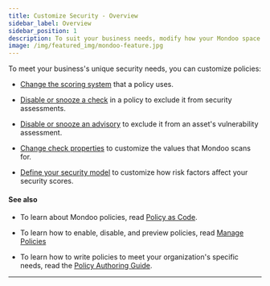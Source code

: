 ```yaml
---
title: Customize Security - Overview
sidebar_label: Overview
sidebar_position: 1
description: To suit your business needs, modify how your Mondoo space uses policies
image: /img/featured_img/mondoo-feature.jpg
---
```


To meet your business's unique security needs, you can customize policies:

- [Change the scoring system](/platform/security/customize/score/) that a policy uses.

- [Disable or snooze a check](/platform/security/customize/checks/) in a policy to exclude it from security assessments.

- [Disable or snooze an advisory](/platform/security/customize/advisories/) to exclude it from an asset's vulnerability assessment.

- [Change check properties](/platform/security/customize/checks/) to customize the values that Mondoo scans for.

- [Define your security model](/platform/security/customize/risk/) to customize how risk factors affect your security scores.

#### See also

- To learn about Mondoo policies, read [Policy as Code](/platform/security/posture/pac/).

- To learn how to enable, disable, and preview policies, read [Manage Policies](/platform/security/posture/policies/)

- To learn how to write policies to meet your organization's specific needs, read the [Policy Authoring Guide](/cnspec/cnspec-policies/write/).

---
